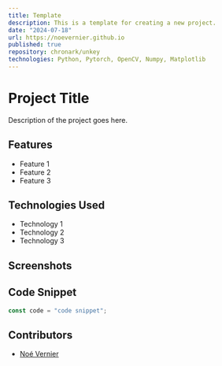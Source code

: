 ```yaml
---
title: Template
description: This is a template for creating a new project.
date: "2024-07-18"
url: https://noevernier.github.io
published: true
repository: chronark/unkey
technologies: Python, Pytorch, OpenCV, Numpy, Matplotlib
---
```


# Project Title

Description of the project goes here.

## Features

- Feature 1
- Feature 2
- Feature 3

## Technologies Used

- Technology 1
- Technology 2
- Technology 3

## Screenshots

## Code Snippet

```js
const code = "code snippet";
```

## Contributors

- [Noé Vernier]()
